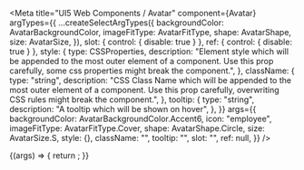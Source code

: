 

<Meta
  title="UI5 Web Components / Avatar"
  component={Avatar}
  argTypes={{
    ...createSelectArgTypes({
      backgroundColor: AvatarBackgroundColor,
      imageFitType: AvatarFitType,
      shape: AvatarShape,
      size: AvatarSize,
    }),
    slot: { control: { disable: true } },
    ref: { control: { disable: true } },
    style: {
      type: CSSProperties,
      description:
        "Element style which will be appended to the most outer element of a component. Use this prop carefully, some css properties might break the component.",
    },
    className: {
      type: "string",
      description:
        "CSS Class Name which will be appended to the most outer element of a component. Use this prop carefully, overwriting CSS rules might break the component.",
    },
    tooltip: {
      type: "string",
      description: "A tooltip which will be shown on hover",
    },
  }}
  args={{
    backgroundColor: AvatarBackgroundColor.Accent6,
    icon: "employee",
    imageFitType: AvatarFitType.Cover,
    shape: AvatarShape.Circle,
    size: AvatarSize.S,
    style: {},
    className: "",
    tooltip: "",
    slot: "",
    ref: null,
  }}
/>

<DocsHeader />

<Canvas>
  <Story name="Default">
    {(args) => {
      return <Avatar {...args} />;
    }}
  </Story>
</Canvas>

<ArgsTable story="." />
